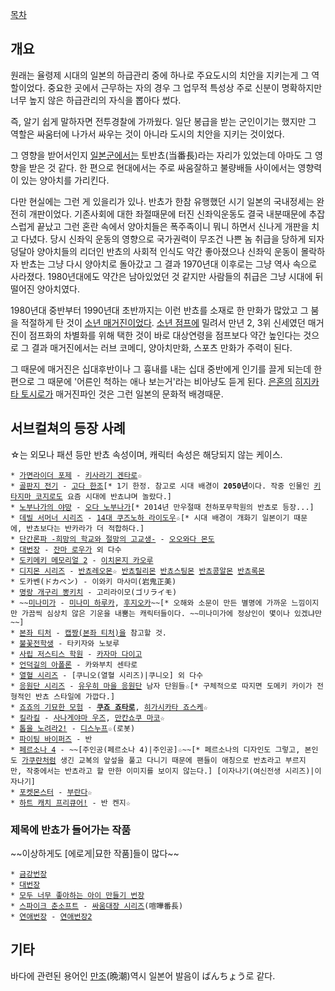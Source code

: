 [[목차]]

== 개요 ==
원래는 율령제 시대의 일본의 하급관리 중에 하나로 주요도시의 치안을 지키는게 그 역할이었다. 중요한 곳에서 근무하는 자의 경우 그 업무적 특성상 주로 신분이 명확하지만 너무 높지 않은 하급관리의 자식을 뽑아다 썼다.

즉, 알기 쉽게 말하자면 전투경찰에 가까웠다. 일단 봉급을 받는 군인이기는 했지만 그 역할은 싸움터에 나가서 싸우는 것이 아니라 도시의 치안을 지키는 것이었다. 

그 영향을 받어서인지 [[일본군]]에서는 토반쵸(当番長)라는 자리가 있었는데 아마도 그 영향을 받은 것 같다. 한 편으로 현대에서는 주로 싸움잘하고 불량배들 사이에서는 영향력이 있는 양아치를 가리킨다.

다만 현실에는 그런 게 있을리가 있나. 반쵸가 한참 유행했던 시기 일본의 국내정세는 완전히 개판이었다. 기존사회에 대한 좌절때문에 터진 신좌익운동도 결국 내분때문에 추잡스럽게 끝났고 그런 혼란 속에서 양아치들은 폭주족이니 뭐니 하면서 신나게 개판을 치고 다녔다. 당시 신좌익 운동의 영향으로 국가권력이 무조건 나쁜 놈 취급을 당하게 되자 덩달아 양아치들의 리더인 반쵸의 사회적 인식도 약간 좋아졌으나 신좌익 운동이 몰락하자 반쵸는 그냥 다시 양아치로 돌아갔고 그 결과 1970년대 이후로는 그냥 역사 속으로 사라졌다. 1980년대에도 약간은 남아있었던 것 같지만 사람들의 취급은 그냥 시대에 뒤떨어진 양아치였다.

1980년대 중반부터 1990년대 초반까지는 이런 반쵸를 소재로 한 만화가 많았고 그 붐을 적절하게 탄 것이 [[소년 매거진]]이었다. [[소년 점프]]에 밀려서 만년 2, 3위 신세였던 매거진이 점프화의 차별화를 위해 택한 것이 바로 대상연령을 점프보다 약간 높인다는 것으로 그 결과 매거진에서는 러브 코메디, 양아치만화, 스포츠 만화가 주력이 된다.

그 때문에 매거진은 십대후반이나 그 흉내를 내는 십대 중반에게 인기를 끌게 되는데 한 편으로 그 때문에 '어른인 척하는 애나 보는거'라는 비아냥도 듣게 된다. [[은혼]]의 [[히지카타 토시로]]가 매거진파인 것은 그런 일본의 문화적 배경때문.

== 서브컬쳐의 등장 사례 ==
☆는 외모나 패션 등만 반쵸 속성이며, 캐릭터 속성은 해당되지 않는 케이스.

 * [[가면라이더 포제]] - [[키사라기 겐타로]]☆
 * [[골판지 전기]] - [[고다 한조]][* 1기 한정. 참고로 시대 배경이 '''2050년'''이다. 작중 인물인 [[키타지마 부부|키타지마 코지로]]도 요즘 시대에 반쵸냐며 놀랐다.]
 * [[노부나가의 야망]] - [[오다 노부나가]][* 2014년 만우절때 천하포무학원의 반쵸로 등장...]
 * [[데빌 서머너 시리즈]] - [[14대 쿠즈노하 라이도우]]☆[* 시대 배경이 개화기 일본이기 때문에, 반쵸보다는 반카라가 더 적합하다.]
 * [[단간론파 -희망의 학교와 절망의 고교생-]] - [[오오와다 몬도]]
 * [[대번장]] - [[잔마 로우가]] 외 다수
 * [[도키메키 메모리얼 2]] - [[이치몬지 카오루]]
 * [[디지몬 시리즈]] - [[반쵸레오몬]]☆ [[릴리몬|반쵸릴리몬]] [[스팅몬|반쵸스팅몬]] [[콩알몬|반쵸콩알몬]] [[록몬|반쵸록몬]]
 * 도카벤(ドカベン) - 이와키 마사미(岩鬼正美) 
 * [[명랑 개구리 뽕키치]] - 고리라이모(ゴリライモ) 
 * ~~[[미나미가]] - [[미나미 하루카]], [[후지오카]]~~[* 오해와 소문이 만든 별명에 가까운 느낌이지만 가끔씩 심상치 않은 기운을 내뿜는 캐릭터들이다. ~~미나미가에 정상인이 몇이나 있겠냐만~~]
 * [[본좌 티처]] - [[캡짱(본좌 티처)]]을 참고할 것.
 * [[불꽃전학생]] - 타키자와 노보루
 * [[사립 저스티스 학원]] - [[카자마 다이고]]
 * [[언덕길의 아폴론]] - 카와부치 센타로
 * [[열혈 시리즈]] - [쿠니오(열혈 시리즈)|쿠니오] 외 다수
 * [[응원단 시리즈]] - [[응원단 시리즈/캐릭터#s-2|유우히 마을 응원단]] 남자 단원들☆[* 구체적으로 따지면 도메키 카이가 전형적인 반쵸 스타일에 가깝다.]
 * [[죠죠의 기묘한 모험]] - '''[[쿠죠 죠타로]]''', [[히가시카타 죠스케]]☆
 * [[킬라킬]] - [[사나게야마 우즈]], [[만칸쇼쿠 마코]]☆
 * [[톱을 노려라2!]] - [[디스누프]]☆(로봇)
 * [[파이팅 바이퍼즈]] - 반
 * [[페르소나 4]] - ~~[주인공(페르소나 4)|주인공]☆~~[* 페르소나의 디자인도 그렇고, 본인도 [[가쿠란]]처럼 생긴 교복의 앞섶을 풀고 다니기 때문에 팬들이 애칭으로 반쵸라고 부르지만, 작중에서는 반쵸라고 할 만한 이미지를 보이지 않는다.] [이자나기(여신전생 시리즈)|이자나기]
 * [[포켓몬스터]] - [[부란다]]☆
 * [[하트 캐치 프리큐어!]] - 반 켄지☆

=== 제목에 반쵸가 들어가는 작품 ===

~~이상하게도 [에로게|묘한 작품]들이 많다~~

 * [[금강번장]]
 * [[대번장]]
 * [[모두 너무 좋아하는 아이 만들기 번장]]
 * [[스파이크 춘소프트]] - [[싸움대장 시리즈]](喧嘩番長)
 * [[연애번장]] - [[연애번장2]]

== 기타 ==
바다에 관련된 용어인 [[만조]](晩潮)역시 일본어 발음이 ばんちょう로 같다.
